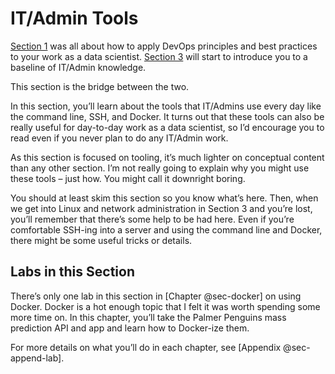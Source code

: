 # IT/Admin Tools {#sec-2-intro}

[Section 1](@sec-1-intro) was all about how to apply DevOps principles
and best practices to your work as a data scientist. [Section
3](@sec-3-intro) will start to introduce you to a baseline of IT/Admin
knowledge.

This section is the bridge between the two.

In this section, you'll learn about the tools that IT/Admins use every
day like the command line, SSH, and Docker. It turns out that these
tools can also be really useful for day-to-day work as a data scientist,
so I'd encourage you to read even if you never plan to do any IT/Admin
work.

As this section is focused on tooling, it's much lighter on conceptual
content than any other section. I'm not really going to explain why you
might use these tools -- just how. You might call it downright boring.

You should at least skim this section so you know what's here. Then,
when we get into Linux and network administration in Section 3 and
you're lost, you'll remember that there's some help to be had here. Even
if you're comfortable SSH-ing into a server and using the command line
and Docker, there might be some useful tricks or details.

## Labs in this Section

There's only one lab in this section in [Chapter @sec-docker] on using
Docker. Docker is a hot enough topic that I felt it was worth spending
some more time on. In this chapter, you'll take the Palmer Penguins mass
prediction API and app and learn how to Docker-ize them.

For more details on what you'll do in each chapter, see [Appendix
@sec-append-lab].
